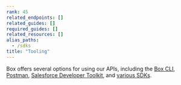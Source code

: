 ```yaml
---
rank: 45
related_endpoints: []
related_guides: []
required_guides: []
related_resources: []
alias_paths: 
  - /sdks
title: "Tooling"
---
```

Box offers several options for using our APIs, including the [Box CLI][cli],
[Postman][postman], [Salesforce Developer Toolkit][sdt], and [various SDKs][sdks].

[cli]: g://cli
[postman]: g://tooling/postman
[sdt]: g://tooling/salesforce-toolkit
[sdks]: g://tooling/sdks
